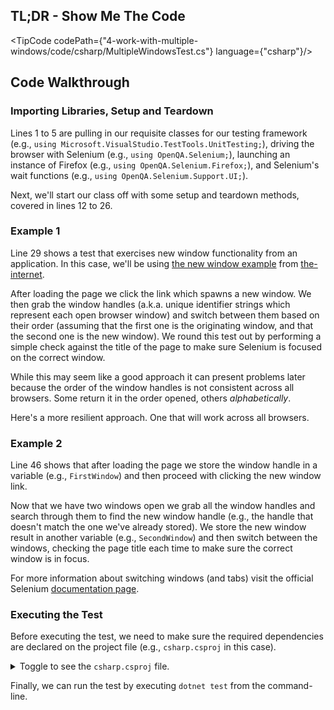 
## TL;DR - Show Me The Code

<TipCode codePath={"4-work-with-multiple-windows/code/csharp/MultipleWindowsTest.cs"} language={"csharp"}/>

## Code Walkthrough

### Importing Libraries, Setup and Teardown

Lines 1 to 5 are pulling in our requisite classes for our testing framework
(e.g., `using Microsoft.VisualStudio.TestTools.UnitTesting;`), driving the browser with Selenium
(e.g., `using OpenQA.Selenium;`), launching an instance of Firefox (e.g., `using OpenQA.Selenium.Firefox;`),
and Selenium's wait functions (e.g., `using OpenQA.Selenium.Support.UI;`).

Next, we'll start our class off with some setup and teardown methods, covered in lines 12 to 26.

### Example 1

Line 29 shows a test that exercises new window functionality from an application. In this case, we'll be using
[the new window example](https://the-internet.herokuapp.com/windows) from [the-internet](https://github.com/saucelabs/the-internet).

After loading the page we click the link which spawns a new window. We then grab the window handles (a.k.a. unique
identifier strings which represent each open browser window) and switch between them based on their order (assuming
that the first one is the originating window, and that the second one is the new window). We round this test out by
performing a simple check against the title of the page to make sure Selenium is focused on the correct window.

While this may seem like a good approach it can present problems later because the order of the window handles is not
consistent across all browsers. Some return it in the order opened, others _alphabetically_.

Here's a more resilient approach. One that will work across all browsers.

### Example 2

Line 46 shows that after loading the page we store the window handle in a variable (e.g., `FirstWindow`) and then
proceed with clicking the new window link.

Now that we have two windows open we grab all the window handles and search through them to find the new window
handle (e.g., the handle that doesn't match the one we've already stored). We store the new window result in another
variable (e.g., `SecondWindow`) and then switch between the windows, checking the page title each time to make sure
the correct window is in focus.

For more information about switching windows (and tabs) visit the official Selenium
[documentation page](https://www.selenium.dev/documentation/webdriver/interactions/windows/).


### Executing the Test

Before executing the test, we need to make sure the required dependencies are declared on the project file (e.g.,
`csharp.csproj` in this case).

<details>
    <summary>Toggle to see the <code>csharp.csproj</code> file.</summary>
    <div>
        <TipCode codePath={"4-work-with-multiple-windows/code/csharp/csharp.csproj"} language={"xml"}/>
    </div>
</details>

Finally, we can run the test by executing `dotnet test` from the command-line.

